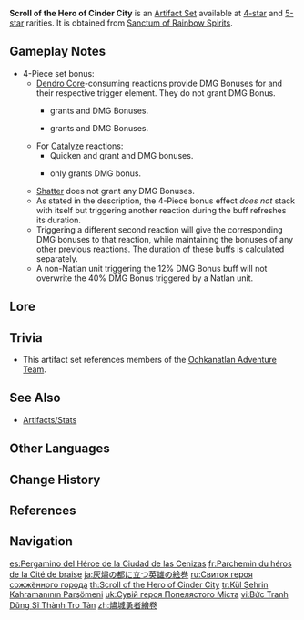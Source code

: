 {{Artifact Set Infobox
|id        = 533
|flower    = Beast Tamer's Talisman
|plume     = Mountain Ranger's Marker
|sands     = Mystic's Gold Dial
|goblet    = Wandering Scholar's Claw Cup
|circlet   = Demon-Warrior's Feather Mask
|2pcBonus  = When a nearby party member triggers a [[Nightsoul Burst]], the equipping character regenerates 6 Elemental [[Energy]].
|4pcBonus  = After the equipping character triggers a [[Elemental Reaction|reaction]] related to their Elemental Type, all nearby party members gain a 12% [[Elemental DMG Bonus]] for the Elemental Types involved in the elemental reaction for 15s. If the equipping character is in the [[Nightsoul's Blessing]] state when triggering this effect, all nearby party members gain an additional 28% Elemental DMG Bonus for the Elemental Types involved in the elemental reaction for 20s. The equipping character can trigger this effect while off-field, and the DMG bonus from Artifact Sets with the same name do not stack.
|source4.1 = [[Sanctum of Rainbow Spirits]]
|source5.1 = [[Sanctum of Rainbow Spirits]]
|source5.2 = [[Tribal Secret Space]]
|eff_att1  = Nightsoul Burst
|eff_att2  = Energy
|eff_att3  = Elemental DMG Bonus
|eff_att4  = Nightsoul's Blessing
}}
'''Scroll of the Hero of Cinder City''' is an [[Artifact Set]] available at [[:Category:4-Star Artifacts|4-star]] and [[:Category:5-Star Artifacts|5-star]] rarities. It is obtained from [[Sanctum of Rainbow Spirits]].

==Gameplay Notes==
* 4-Piece set bonus:
** [[Dendro Core]]-consuming reactions provide DMG Bonuses for {{Dendro}} and their respective trigger element. They do not grant {{Hydro}} DMG Bonus.
*** {{Color|Pyro|Burgeon}} grants {{Pyro}} and {{Dendro}} DMG Bonuses.
*** {{Color|Electro|Hyperbloom}} grants {{Electro}} and {{Dendro}} DMG Bonuses.
** For [[Catalyze]] reactions:
*** Quicken and {{Color|Electro|Aggravate}} grant {{Electro}} and  {{Dendro}} DMG bonuses.
*** {{Color|Dendro|Spread}} only grants {{Dendro}} DMG bonus.
** [[Shatter]] does not grant any DMG Bonuses.
** As stated in the description, the 4-Piece bonus effect ''does not'' stack with itself but triggering another reaction during the buff refreshes its duration.
** Triggering a different second reaction will give the corresponding DMG bonuses to that reaction, while maintaining the bonuses of any other previous reactions. The duration of these buffs is calculated separately.
** A non-Natlan unit triggering the 12% DMG Bonus buff will not overwrite the 40% DMG Bonus triggered by a Natlan unit.

==Lore==
{{Artifact Lore}}

==Trivia==
* This artifact set references members of the [[Ochkanatlan Adventure Team]].

==See Also==
* [[Artifacts/Stats]]

==Other Languages==
{{Other Languages
|en       = Scroll of the Hero of Cinder City
|zhs      = 烬城勇者绘卷
|zhs_rm   = Jìnchéng Yǒngzhě Huìjuǎn
|zht      = 燼城勇者繪卷
|zht_rm   = Jìnchéng Yǒngzhě Huìjuǎn
|zh_tl    = 
|ja       = 灰燼の都に立つ英雄の絵巻
|ja_rm    = Kaijin no Miyako ni Tatsu Eiyuu no Emaki<ref>YouTube: [https://youtu.be/nM8S2D3hDvc Ver.5.0{{ja|「栄華と炎天の途」予告番組}}]</ref>
|ja_tl    = 
|ko       = 잿더미성 용사<->의 두루마리
|ko_tl    = 
|es       = Pergamino del Héroe de la Ciudad de las Cenizas
|es_tl    = Parchment of the Hero of the Cinder City
|fr       = Parchemin du héros de la Cité de braise
|fr_tl    = Parchment of the Hero of the Ember City
|ru       = Свиток героя сожжённого города
|ru_tl    = Scroll of the Hero of Burnt City
|th       = Scroll of the Hero of Cinder City
|vi       = Bức Tranh Dũng Sĩ Thành Tro Tàn
|vi_tl    = Painting of the Warrior of the Ashen City
|de       = Schriftrolle des Recken der aschenen Stadt
|de_tl    = Scroll of the Warrior of the Ashen City
|id       = Scroll of the Hero of Cinder City
|pt       = Pergaminho do Herói da Cidade Incandescente
|pt_tl    = Scroll of the Hero of the Incandescent City
|tr       = Kül Şehrin Kahramanının Parşömeni
|tr_tl    = 
|it       = Rotolo dell'Eroe della Città di cenere
|it_tl    = 
}}

==Change History==
{{Change History|5.0}}

==References==
{{Reflist}}

==Navigation==
{{Artifact Navbox}}

[[es:Pergamino del Héroe de la Ciudad de las Cenizas]]
[[fr:Parchemin du héros de la Cité de braise]]
[[ja:灰燼の都に立つ英雄の絵巻]]
[[ru:Свиток героя сожжённого города]]
[[th:Scroll of the Hero of Cinder City]]
[[tr:Kül Şehrin Kahramanının Parşömeni]]
[[uk:Сувій героя Попелястого Міста]]
[[vi:Bức Tranh Dũng Sĩ Thành Tro Tàn]]
[[zh:燼城勇者繪卷]]